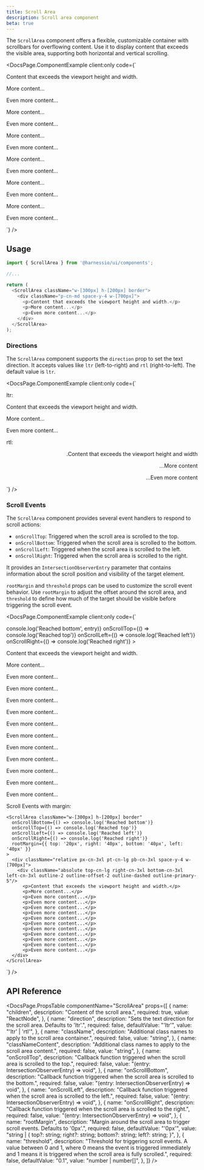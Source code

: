 ```yaml
---
title: Scroll Area
description: Scroll area component
beta: true
---
```


The `ScrollArea` component offers a flexible, customizable container with scrollbars for overflowing content. Use it to display content that exceeds the visible area, supporting both horizontal and vertical scrolling.


<DocsPage.ComponentExample
  client:only
  code={`
<div>
  <ScrollArea className="w-[300px] h-[200px] border">
    <div className="p-cn-md space-y-4 w-[700px]">
      <p>Content that exceeds the viewport height and width.</p>
      <p>More content...</p>
      <p>Even more content...</p>
      <p>More content...</p>
      <p>Even more content...</p>
      <p>More content...</p>
      <p>Even more content...</p>
      <p>More content...</p>
      <p>Even more content...</p>
      <p>More content...</p>
      <p>Even more content...</p>
      <p>More content...</p>
      <p>Even more content...</p>
    </div>
  </ScrollArea>
</div>`}
/>

## Usage

```typescript jsx
import { ScrollArea } from '@harnessio/ui/components';

//...

return (
  <ScrollArea className="w-[300px] h-[200px] border">
    <div className="p-cn-md space-y-4 w-[700px]">
      <p>Content that exceeds the viewport height and width.</p>
      <p>More content...</p>
      <p>Even more content...</p>
    </div>
  </ScrollArea>
);
```

### Directions

The `ScrollArea` component supports the `direction` prop to set the text direction. It accepts values like `ltr` (left-to-right) and `rtl` (right-to-left). The default value is `ltr`.

<DocsPage.ComponentExample
  client:only
  code={`
<div className="grid gap-cn-md">
  <div>
    <Text variant="heading-base" className="mb-cn-3xs">ltr:</Text>
    <ScrollArea className="w-[300px] h-[200px] border">
      <div className="p-cn-md space-y-4 w-[700px]">
        <p>Content that exceeds the viewport height and width.</p>
        <p>More content...</p>
        <p>Even more content...</p>
      </div>
    </ScrollArea>
  </div>

<div>
  <Text variant="heading-base" className="mb-cn-3xs">
    rtl:
  </Text>
  <ScrollArea
    direction="rtl"
    className="w-[300px] h-[200px] border"
  >
    <div dir="rtl" className="p-cn-md space-y-4 w-[700px]">
      <p>Content that exceeds the viewport height and width.</p>
      <p>More content...</p>
      <p>Even more content...</p>
    </div>
  </ScrollArea>
</div>
</div>`}
/>

### Scroll Events

The `ScrollArea` component provides several event handlers to respond to scroll actions:

- `onScrollTop`: Triggered when the scroll area is scrolled to the top.
- `onScrollBottom`: Triggered when the scroll area is scrolled to the bottom.
- `onScrollLeft`: Triggered when the scroll area is scrolled to the left.
- `onScrollRight`: Triggered when the scroll area is scrolled to the right.

It provides an `IntersectionObserverEntry` parameter that contains information about the scroll position and visibility of the target element.

`rootMargin` and `threshold` props can be used to customize the scroll event behavior.
Use `rootMargin` to adjust the offset around the scroll area, and `threshold` to define how much of the target should be visible before triggering the scroll event.

<DocsPage.ComponentExample
  client:only
  code={`
<div>
  <ScrollArea className="w-[300px] h-[200px] border"
    onScrollBottom={(entry) => console.log('Reached bottom', entry)}
    onScrollTop={() => console.log('Reached top')}
    onScrollLeft={() => console.log('Reached left')}
    onScrollRight={() => console.log('Reached right')}
  >
    <div className="p-cn-md space-y-4 w-[700px]">
      <p>Content that exceeds the viewport height and width.</p>
      <p>More content...</p>
      <p>Even more content...</p>
      <p>Even more content...</p>
      <p>Even more content...</p>
      <p>Even more content...</p>
      <p>Even more content...</p>
      <p>Even more content...</p>
      <p>Even more content...</p>
      <p>Even more content...</p>
      <p>Even more content...</p>
      <p>Even more content...</p>
      <p>Even more content...</p>
    </div>
  </ScrollArea>

  <div>
    <Text variant="heading-base" className="mt-cn-md mb-cn-3xs">
      Scroll Events with margin:
    </Text>
    
    <ScrollArea className="w-[300px] h-[200px] border" 
      onScrollBottom={() => console.log('Reached bottom')}
      onScrollTop={() => console.log('Reached top')}
      onScrollLeft={() => console.log('Reached left')}
      onScrollRight={() => console.log('Reached right')}
      rootMargin={{ top: '20px', right: '40px', bottom: '40px', left: '40px' }}
    >
      <div className="relative px-cn-3xl pt-cn-lg pb-cn-3xl space-y-4 w-[700px]">
        <div className="absolute top-cn-lg right-cn-3xl bottom-cn-3xl left-cn-3xl outline-2 outline-offset-2 outline-dashed outline-primary-5"/>
          <p>Content that exceeds the viewport height and width.</p>
          <p>More content...</p>
          <p>Even more content...</p>
          <p>Even more content...</p>
          <p>Even more content...</p>
          <p>Even more content...</p>
          <p>Even more content...</p>
          <p>Even more content...</p>
          <p>Even more content...</p>
          <p>Even more content...</p>
          <p>Even more content...</p>
          <p>Even more content...</p>
          <p>Even more content...</p>
      </div>
    </ScrollArea>
  </div>
</div>`}
/>

## API Reference

<DocsPage.PropsTable
  componentName="ScrollArea"
  props={[
    {
      name: "children",
      description: "Content of the scroll area.",
      required: true,
      value: "ReactNode",
    },
    {
      name: "direction",
      description:
        "Sets the text direction for the scroll area. Defaults to 'ltr'.",
      required: false,
      defaultValue: "'ltr'",
      value: "'ltr' | 'rtl'",
    },
    {
      name: "className",
      description:
        "Additional class names to apply to the scroll area container.",
      required: false,
      value: "string",
    },
    {
      name: "classNameContent",
      description:
        "Additional class names to apply to the scroll area content.",
      required: false,
      value: "string",
    },
    {
      name: "onScrollTop",
      description:
        "Callback function triggered when the scroll area is scrolled to the top.",
      required: false,
      value: "(entry: IntersectionObserverEntry) => void",
    },
    {
      name: "onScrollBottom",
      description:
        "Callback function triggered when the scroll area is scrolled to the bottom.",
      required: false,
      value: "(entry: IntersectionObserverEntry) => void",
    },
    {
      name: "onScrollLeft",
      description:
        "Callback function triggered when the scroll area is scrolled to the left.",
      required: false,
      value: "(entry: IntersectionObserverEntry) => void",
    },
    {
      name: "onScrollRight",
      description:
        "Callback function triggered when the scroll area is scrolled to the right.",
      required: false,
      value: "(entry: IntersectionObserverEntry) => void",
    },
    {
      name: "rootMargin",
      description:
        "Margin around the scroll area to trigger scroll events. Defaults to '0px'.",
      required: false,
      defaultValue: "'0px'",
      value:
        "string | { top?: string; right?: string; bottom?: string; left?: string; }",
    },
    {
      name: "threshold",
      description:
        "Threshold for triggering scroll events. A value between 0 and 1, where 0 means the event is triggered immediately and 1 means it is triggered when the scroll area is fully scrolled.",
      required: false,
      defaultValue: "0.1",
      value: "number | number[]",
    },
  ]}
/>
```
